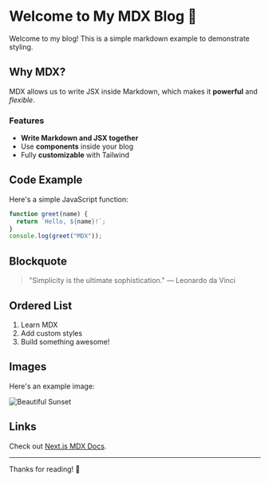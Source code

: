 # Welcome to My MDX Blog 📝

Welcome to my blog! This is a simple markdown example to demonstrate styling.

## Why MDX?

MDX allows us to write JSX inside Markdown, which makes it **powerful** and _flexible_.

### Features

- **Write Markdown and JSX together**
- Use **components** inside your blog
- Fully **customizable** with Tailwind

## Code Example

Here's a simple JavaScript function:

```js
function greet(name) {
  return `Hello, ${name}!`;
}
console.log(greet("MDX"));
```

## Blockquote

> "Simplicity is the ultimate sophistication." — Leonardo da Vinci

## Ordered List

1. Learn MDX
2. Add custom styles
3. Build something awesome!

## Images

Here's an example image:

![Beautiful Sunset](https://picsum.photos/600/600)

## Links

Check out [Next.js MDX Docs](https://nextjs.org/docs/app/building-your-application/configuring/mdx).

---

Thanks for reading! 🚀
